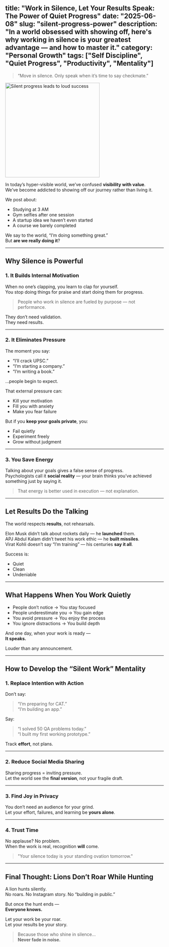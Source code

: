 title: "Work in Silence, Let Your Results Speak: The Power of Quiet Progress"
date: "2025-06-08"
slug: "silent-progress-power"
description: "In a world obsessed with showing off, here's why working in silence is your greatest advantage — and how to master it."
category: "Personal Growth"
tags: ["Self Discipline", "Quiet Progress", "Productivity", "Mentality"]
---

<div style={{ display: 'flex', flexDirection: 'row', gap: '20px', alignItems: 'center', marginBottom: '30px' }}>
  <div style={{ flex: '1' }}>
    <blockquote style={{ fontSize: '1.2em', fontStyle: 'italic', borderLeft: '4px solid #6366f1', paddingLeft: '15px', margin: '0' }}>
      “Move in silence. Only speak when it’s time to say checkmate.”
    </blockquote>
  </div>
  <div style={{ flex: '1' }}>
    <img 
      src="https://sdmntprwestus.oaiusercontent.com/files/00000000-edbc-6230-8bb8-c06b3e38e093/raw?se=2025-06-30T15%3A17%3A39Z&sp=r&sv=2024-08-04&sr=b&scid=ce5ca0e7-e4e0-5242-9fe5-5aebfa06a872&skoid=e9d2f8b1-028a-4cff-8eb1-d0e66fbefcca&sktid=a48cca56-e6da-484e-a814-9c849652bcb3&skt=2025-06-30T11%3A01%3A22Z&ske=2025-07-01T11%3A01%3A22Z&sks=b&skv=2024-08-04&sig=p0hwdVXwElTSzgs8YayZxhpTvnPXv4j%2B3OdI0MQu%2Bvk%3D"
      alt="Silent progress leads to loud success"
      width="300"
      height="300"
      style={{ borderRadius: '8px', boxShadow: '0 4px 6px rgba(0,0,0,0.1)' }}
    />
  </div>
</div>

In today’s hyper-visible world, we’ve confused **visibility with value**.  
We’ve become addicted to showing off our journey rather than living it.

We post about:
- Studying at 3 AM
- Gym selfies after one session
- A startup idea we haven’t even started
- A course we barely completed

We say to the world, “I’m doing something great.”  
But **are we really doing it**?

---

## Why Silence is Powerful

### 1. It Builds Internal Motivation

When no one’s clapping, you learn to clap for yourself.  
You stop doing things for praise and start doing them for progress.

> People who work in silence are fueled by purpose — not performance.

They don’t need validation.  
They need results.

---

### 2. It Eliminates Pressure

The moment you say:
- “I’ll crack UPSC.”
- “I’m starting a company.”
- “I’m writing a book.”

…people begin to expect.

That external pressure can:
- Kill your motivation  
- Fill you with anxiety  
- Make you fear failure

But if you **keep your goals private**, you:
- Fail quietly  
- Experiment freely  
- Grow without judgment  

---

### 3. You Save Energy

Talking about your goals gives a false sense of progress.  
Psychologists call it **social reality** — your brain thinks you’ve achieved something just by saying it.

> That energy is better used in execution — not explanation.

---

## Let Results Do the Talking

The world respects **results**, not rehearsals.

Elon Musk didn’t talk about rockets daily — he **launched** them.  
APJ Abdul Kalam didn’t tweet his work ethic — he **built missiles**.  
Virat Kohli doesn’t say “I’m training” — his centuries **say it all**.

Success is:
- Quiet
- Clean
- Undeniable

---

## What Happens When You Work Quietly

- People don’t notice → You stay focused  
- People underestimate you → You gain edge  
- You avoid pressure → You enjoy the process  
- You ignore distractions → You build depth  

And one day, when your work is ready —  
**It speaks.**

Louder than any announcement.

---

## How to Develop the “Silent Work” Mentality

### 1. Replace Intention with Action

Don’t say:  
> “I’m preparing for CAT.”  
> “I’m building an app.”

Say:  
> “I solved 50 QA problems today.”  
> “I built my first working prototype.”

Track **effort**, not plans.

---

### 2. Reduce Social Media Sharing

Sharing progress = inviting pressure.  
Let the world see the **final version**, not your fragile draft.

---

### 3. Find Joy in Privacy

You don’t need an audience for your grind.  
Let your effort, failures, and learning be **yours alone**.

---

### 4. Trust Time

No applause? No problem.  
When the work is real, recognition **will** come.

> "Your silence today is your standing ovation tomorrow."

---

## Final Thought: Lions Don’t Roar While Hunting

A lion hunts silently.  
No roars. No Instagram story. No “building in public.”

But once the hunt ends —  
**Everyone knows.**

Let your work be your roar.  
Let your results be your story.

> Because those who shine in silence…  
> **Never fade in noise.**
